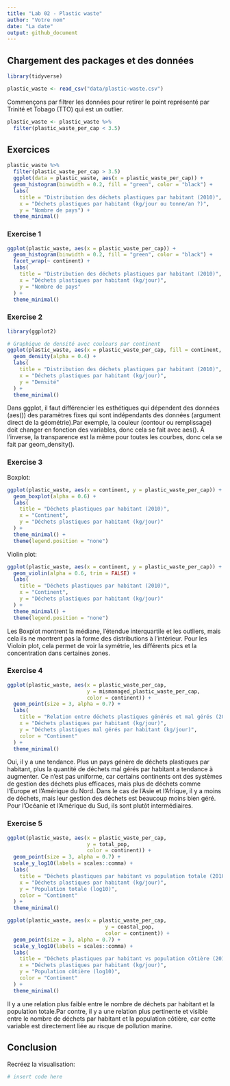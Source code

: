 ```yaml
---
title: "Lab 02 - Plastic waste"
author: "Votre nom"
date: "La date"
output: github_document
---
```


## Chargement des packages et des données

```r
library(tidyverse) 
```

```r
plastic_waste <- read_csv("data/plastic-waste.csv")
```

Commençons par filtrer les données pour retirer le point représenté par Trinité et Tobago (TTO) qui est un outlier.

```r
plastic_waste <- plastic_waste %>%
  filter(plastic_waste_per_cap < 3.5)
```


## Exercices
```r
plastic_waste %>%
  filter(plastic_waste_per_cap > 3.5)
  ggplot(data = plastic_waste, aes(x = plastic_waste_per_cap)) +
  geom_histogram(binwidth = 0.2, fill = "green", color = "black") +
  labs(
    title = "Distribution des déchets plastiques par habitant (2010)",
    x = "Déchets plastiques par habitant (kg/jour ou tonne/an ?)",
    y = "Nombre de pays") +
  theme_minimal()
```

### Exercise 1

```r
ggplot(plastic_waste, aes(x = plastic_waste_per_cap)) +
  geom_histogram(binwidth = 0.2, fill = "green", color = "black") +
  facet_wrap(~ continent) +
  labs(
    title = "Distribution des déchets plastiques par habitant (2010)",
    x = "Déchets plastiques par habitant (kg/jour)",
    y = "Nombre de pays"
  ) +
  theme_minimal()

```

### Exercise 2

```r
library(ggplot2)

# Graphique de densité avec couleurs par continent
ggplot(plastic_waste, aes(x = plastic_waste_per_cap, fill = continent, color = continent)) +
  geom_density(alpha = 0.4) +
  labs(
    title = "Distribution des déchets plastiques par habitant (2010)",
    x = "Déchets plastiques par habitant (kg/jour)",
    y = "Densité"
  ) +
  theme_minimal()

```

Dans ggplot, il faut différencier les esthétiques qui dépendent des données (aes()) des paramètres fixes qui sont indépendants des données (argument direct de la géométrie).Par exemple, la couleur (contour ou remplissage) doit changer en fonction des variables, donc cela se fait avec aes(). À l'inverse, la transparence est la même pour toutes les courbes, donc cela se fait par geom_density().

### Exercise 3

Boxplot:

```r
ggplot(plastic_waste, aes(x = continent, y = plastic_waste_per_cap)) +
  geom_boxplot(alpha = 0.6) +
  labs(
    title = "Déchets plastiques par habitant (2010)",
    x = "Continent",
    y = "Déchets plastiques par habitant (kg/jour)"
  ) +
  theme_minimal() +
  theme(legend.position = "none")


```

Violin plot:

```r
ggplot(plastic_waste, aes(x = continent, y = plastic_waste_per_cap)) +
  geom_violin(alpha = 0.6, trim = FALSE) +
  labs(
    title = "Déchets plastiques par habitant (2010)",
    x = "Continent",
    y = "Déchets plastiques par habitant (kg/jour)"
  ) +
  theme_minimal() +
  theme(legend.position = "none")

```

Les Boxplot montrent la médiane, l'étendue interquartile et les outliers, mais cela ils ne montrent pas la forme des distributions à l'intérieur. Pour les Violoin plot, cela permet de voir la symétrie, les différents pics et la concentration dans certaines zones.

### Exercise 4


```r
ggplot(plastic_waste, aes(x = plastic_waste_per_cap, 
                          y = mismanaged_plastic_waste_per_cap, 
                          color = continent)) +
  geom_point(size = 3, alpha = 0.7) +
  labs(
    title = "Relation entre déchets plastiques générés et mal gérés (2010)",
    x = "Déchets plastiques par habitant (kg/jour)",
    y = "Déchets plastiques mal gérés par habitant (kg/jour)",
    color = "Continent"
  ) +
  theme_minimal()

```

Oui, il y a une tendance. Plus un pays génère de déchets plastiques par habitant, plus la quantité de déchets mal gérés par habitant a tendance à augmenter. Ce n'est pas uniforme, car certains continents ont des systèmes de gestion des déchets plus efficaces, mais plus de déchets comme l'Europe et l'Amérique du Nord. Dans le cas de l'Asie et l'Afrique, il y a moins de déchets, mais leur gestion des déchets est beaucoup moins bien géré. Pour l'Océanie et l'Amérique du Sud, ils sont plutôt intermédiaires.

### Exercise 5


```r
ggplot(plastic_waste, aes(x = plastic_waste_per_cap, 
                          y = total_pop, 
                          color = continent)) +
  geom_point(size = 3, alpha = 0.7) +
  scale_y_log10(labels = scales::comma) +
  labs(
    title = "Déchets plastiques par habitant vs population totale (2010)",
    x = "Déchets plastiques par habitant (kg/jour)",
    y = "Population totale (log10)",
    color = "Continent"
  ) +
  theme_minimal()

```

```r
ggplot(plastic_waste, aes(x = plastic_waste_per_cap,
                                y = coastal_pop,
                                color = continent)) +
  geom_point(size = 3, alpha = 0.7) +
  scale_y_log10(labels = scales::comma) +
  labs(
    title = "Déchets plastiques par habitant vs population côtière (2010)",
    x = "Déchets plastiques par habitant (kg/jour)",
    y = "Population côtière (log10)",
    color = "Continent"
  ) +
  theme_minimal()

```

Il y a une relation plus faible entre le nombre de déchets par habitant et la population totale.Par contre, il y a une relation plus pertinente et visible entre le nombre de déchets par habitant et la population côtière, car cette variable est directement liée au risque de pollution marine.

## Conclusion

Recréez la visualisation:

```r
# insert code here
```
